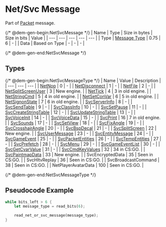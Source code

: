 # Net/Svc Message

Part of [Packet](../messages/packet) message.

{/* @dem-gen-begin:NetSvcMessage */}
| Name | Type | Size in bytes | Size in bits | Value |
| --- | --- | --- | --- | --- |
| Type | [Message Type](#types) | 0.75 | 6 | - |
| Data | Based on Type | - | - | - |

{/* @dem-gen-end:NetSvcMessage */}

## Types

{/* @dem-gen-begin:NetSvcMessageType */}
| Name | Value | Description |
| --- | --- | --- |
| [NetNop](./netsvc/netnop) | 0 | - |
| [NetDisconnect](./netsvc/netdisconnect) | 1 | - |
| [NetFile](./netsvc/netfile) | 2 | - |
| [NetSplitScreenUser](./netsvc/netsplitscreenuser) | 3 | New engine. |
| [NetTick](./netsvc/nettick) | 4 | 3 in old engine. |
| [NetStringCmd](./netsvc/netstringcmd) | 5 | 4 in old engine. |
| [NetSetConVar](./netsvc/netsetconvar) | 6 | 5 in old engine. |
| [NetSignonState](./netsvc/netsignonstate) | 7 | 6 in old engine. |
| [SvcServerInfo](./netsvc/svcserverinfo) | 8 | - |
| [SvcSendTable](./netsvc/svcsendtable) | 9 | - |
| [SvcClassInfo](./netsvc/svcclassinfo) | 10 | - |
| [SvcSetPause](./netsvc/svcsetpause) | 11 | - |
| [SvcCreateStringTable](./netsvc/svccreatestringtable) | 12 | - |
| [SvcUpdateStringTable](./netsvc/svcupdatestringtable) | 13 | - |
| [SvcVoiceInit](./netsvc/svcvoiceinit) | 14 | - |
| [SvcVoiceData](./netsvc/svcvoicedata) | 15 | - |
| [SvcPrint](./netsvc/svcprint) | 16 | 7 in old engine. |
| [SvcSounds](./netsvc/svcsounds) | 17 | - |
| [SvcSetView](./netsvc/svcsetview) | 18 | - |
| [SvcFixAngle](./netsvc/svcfixangle) | 19 | - |
| [SvcCrosshairAngle](./netsvc/svccrosshairangle) | 20 | - |
| [SvcBspDecal](./netsvc/svcbspdecal) | 21 | - |
| [SvcSplitScreen](./netsvc/svcsplitscreen) | 22 | New engine. |
| [SvcUserMessage](./netsvc/svcusermessage) | 23 | - |
| [SvcEntityMessage](./netsvc/svcentitymessage) | 24 | - |
| [SvcGameEvent](./netsvc/svcgameevent) | 25 | - |
| [SvcPacketEntities](./netsvc/svcpacketentities) | 26 | - |
| [SvcTempEntities](./netsvc/svctempentities) | 27 | - |
| [SvcPrefetch](./netsvc/svcprefetch) | 28 | - |
| [SvcMenu](./netsvc/svcmenu) | 29 | - |
| [SvcGameEventList](./netsvc/svcgameeventlist) | 30 | - |
| [SvcGetCvarValue](./netsvc/svcgetcvarvalue) | 31 | - |
| [SvcCmdKeyValues](./netsvc/svccmdkeyvalues) | 32 | 34 in CS:GO. |
| [SvcPaintmapData](./netsvc/svcpaintmapdata) | 33 | New engine. |
| SvcEncryptedData | 35 | Seen in CS:GO. |
| SvcHltvReplay | 36 | Seen in CS:GO. |
| SvcBroadcastCommand | 38 | Seen in CS:GO. |
| NetPlayerAvatarData | 100 | Seen in CS:GO. |

{/* @dem-gen-end:NetSvcMessageType */}

## Pseudocode Example

```rust
while bits_left > 6 {
    let message_type = read_bits(6);

    read_net_or_svc_message(message_type);
}
```
